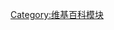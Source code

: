 {{Template category|type=模組 |description='''此分類下的頁面包括和[[語言|語言]]相關的[[Wikipedia:Lua|維基百科模組]]。'''<br>{{small|關於荷語言相關的模板，請參見[[:Category:語言模板|:Category:語言模板]]。}}|help=no}}

[[Category:维基百科模块|Category:维基百科模块]]